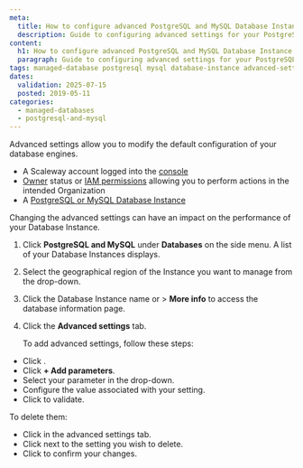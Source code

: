 ```yaml
---
meta:
  title: How to configure advanced PostgreSQL and MySQL Database Instance settings
  description: Guide to configuring advanced settings for your PostgreSQL and MySQL databases.
content:
  h1: How to configure advanced PostgreSQL and MySQL Database Instance settings
  paragraph: Guide to configuring advanced settings for your PostgreSQL and MySQL databases.
tags: managed-database postgresql mysql database-instance advanced-settings
dates:
  validation: 2025-07-15
  posted: 2019-05-11
categories:
  - managed-databases
  - postgresql-and-mysql
---
```



Advanced settings allow you to modify the default configuration of your database engines.

<Requirements />

- A Scaleway account logged into the [console](https://console.scaleway.com)
- [Owner](/iam/concepts/#owner) status or [IAM permissions](/iam/concepts/#permission) allowing you to perform actions in the intended Organization
- A [PostgreSQL or MySQL Database Instance](/managed-databases-for-postgresql-and-mysql/quickstart/)

<Message type="important">
  Changing the advanced settings can have an impact on the performance of your Database Instance.
</Message>

1. Click **PostgreSQL and MySQL** under **Databases** on the side menu. A list of your Database Instances displays.
2. Select the geographical region of the Instance you want to manage from the drop-down.
3. Click the Database Instance name or <Icon name="more" /> > **More info** to access the database information page.
4. Click the **Advanced settings** tab.

    To add advanced settings, follow these steps:

- Click <Icon name="edit" />.
- Click **+ Add parameters**.
- Select your parameter in the drop-down.
- Configure the value associated with your setting.
- Click <Icon name="validate" /> to validate.

To delete them:
- Click <Icon name="edit" /> in the advanced settings tab.
- Click <Icon name="delete" /> next to the setting you wish to delete.
- Click <Icon name="validate" /> to confirm your changes.


